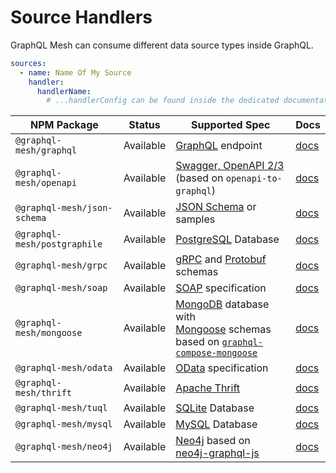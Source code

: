 # Source Handlers

GraphQL Mesh can consume different data source types inside GraphQL.

```yaml
sources:
  - name: Name Of My Source
    handler:
      handlerName:
        # ...handlerConfig can be found inside the dedicated documentation
```

| NPM Package                  | Status    | Supported Spec                                                                                                                                                                                   | Docs                                |
| ---------------------------- | --------- | ------------------------------------------------------------------------------------------------------------------------------------------------------------------------------------------------ | ----------------------------------- |
| `@graphql-mesh/graphql`      | Available | [GraphQL](https://graphql.org) endpoint                                                                                                                                                          | [docs](/docs/handlers/graphql)      |
| `@graphql-mesh/openapi`      | Available | [Swagger, OpenAPI 2/3](https://swagger.io) (based on `openapi-to-graphql`)                                                                                                                       | [docs](/docs/handlers/openapi)      |
| `@graphql-mesh/json-schema`  | Available | [JSON Schema](https://json-schema.org) or samples                                                                                                                                                | [docs](/docs/handlers/json-schema)  |
| `@graphql-mesh/postgraphile` | Available | [PostgreSQL](https://postgresql.org) Database                                                                                                                                                    | [docs](/docs/handlers/postgraphile) |
| `@graphql-mesh/grpc`         | Available | [gRPC](https://grpc.io) and [Protobuf](https://en.wikipedia.org/wiki/Protocol_Buffers) schemas                                                                                                   | [docs](/docs/handlers/grpc)         |
| `@graphql-mesh/soap`         | Available | [SOAP](https://en.wikipedia.org/wiki/SOAP) specification                                                                                                                                         | [docs](/docs/handlers/soap)         |
| `@graphql-mesh/mongoose`     | Available | [MongoDB](https://mongodb.com) database with <br/> [Mongoose](https://mongoosejs.com) schemas based on [`graphql-compose-mongoose`](https://github.com/graphql-compose/graphql-compose-mongoose) | [docs](/docs/handlers/mongoose)     |
| `@graphql-mesh/odata`        | Available | [OData](https://odata.org) specification                                                                                                                                                         | [docs](/docs/handlers/odata)        |
| `@graphql-mesh/thrift`       | Available | [Apache Thrift](https://thrift.apache.org)                                                                                                                                                       | [docs](/docs/handlers/thrift)       |
| `@graphql-mesh/tuql`         | Available | [SQLite](https://sqlite.org/index.html) Database                                                                                                                                                 | [docs](/docs/handlers/tuql)         |
| `@graphql-mesh/mysql`        | Available | [MySQL](https://mysql.com) Database                                                                                                                                                              | [docs](/docs/handlers/mysql)        |
| `@graphql-mesh/neo4j`        | Available | [Neo4j](https://neo4j.com) based on [neo4j-graphql-js](https://github.com/neo4j-graphql/neo4j-graphql-js)                                                                                        | [docs](/docs/handlers/neo4j)        |
